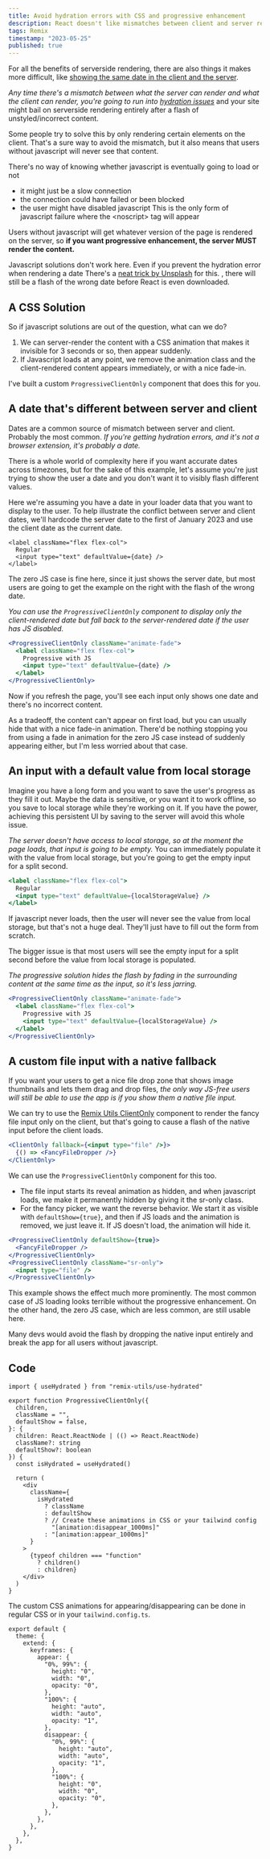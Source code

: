 ```yaml
---
title: Avoid hydration errors with CSS and progressive enhancement
description: React doesn't like mismatches between client and server rendering. Avoid it by rendering tricky content like dates only on the client. Fade it in for a smooth UI and to avoid layout shift.
tags: Remix
timestamp: "2023-05-25"
published: true
---
```


For all the benefits of serverside rendering, there are also things it makes more difficult, like [showing the same date in the client and the server](/content/remix-ssr-dates).

_Any time there's a mismatch between what the server can render and what the client can render, you're going to run into [hydration issues](/content/remix-hydration-errors)_ and your site might bail on serverside rendering entirely after a flash of unstyled/incorrect content.

Some people try to solve this by only rendering certain elements on the client. That's a sure way to avoid the mismatch, but it also means that users without javascript will never see that content.

There's no way of knowing whether javascript is eventually going to load or not

- it might just be a slow connection
- the connection could have failed or been blocked
- the user might have disabled javascript<SideNote> This is the only form of javascript failure where the &lt;noscript&gt; tag will appear </SideNote>

Users without javascript will get whatever version of the page is rendered on the server, so **if you want progressive enhancement, the server MUST render the content.**

Javascript solutions don't work here. Even if you prevent the hydration error when rendering a date<SideNote> There's a [neat trick by Unsplash](https://twitter.com/OliverJAsh/status/1718565186267742496) for this. </SideNote>, there will still be a flash of the wrong date before React is even downloaded.

## A CSS Solution

So if javascript solutions are out of the question, what can we do?

1. We can server-render the content with a CSS animation that makes it invisible for 3 seconds or so, then appear suddenly.
2. If Javascript loads at any point, we remove the animation class and the client-rendered content appears immediately, or with a nice fade-in.

I've built a custom `ProgressiveClientOnly` component that does this for you.

## A date that's different between server and client

Dates are a common source of mismatch between server and client. Probably the most common. _If you're getting hydration errors, and it's not a browser extension, it's probably a date._

There is a whole world of complexity here if you want accurate dates across timezones, but for the sake of this example, let's assume you're just trying to show the user a date and you don't want it to visibly flash different values.

Here we're assuming you have a date in your loader data that you want to display to the user. To help illustrate the conflict between server and client dates, we'll hardcode the server date to the first of January 2023 and use the client date as the current date.

```tsx
<label className="flex flex-col">
  Regular
  <input type="text" defaultValue={date} />
</label>
```

<DateExamples />

The zero JS case is fine here, since it just shows the server date, but most users are going to get the example on the right with the flash of the wrong date.

_You can use the `ProgressiveClientOnly` component to display only the client-rendered date but fall back to the server-rendered date if the user has JS disabled._

```jsx
<ProgressiveClientOnly className="animate-fade">
  <label className="flex flex-col">
    Progressive with JS
    <input type="text" defaultValue={date} />
  </label>
</ProgressiveClientOnly>
```

<ProgressiveDateExamples />

Now if you refresh the page, you'll see each input only shows one date and there's no incorrect content.

As a tradeoff, the content can't appear on first load, but you can usually hide that with a nice fade-in animation.<SideNote> There'd be nothing stopping you from using a fade in animation for the zero JS case instead of suddenly appearing either, but I'm less worried about that case. </SideNote>

## An input with a default value from local storage

Imagine you have a long form and you want to save the user's progress as they fill it out. Maybe the data is sensitive, or you want it to work offline, so you save to local storage while they're working on it.<SideNote> If you have the power, achieving this persistent UI by saving to the server will avoid this whole issue. </SideNote>

_The server doesn't have access to local storage, so at the moment the page loads, that input is going to be empty._ You can immediately populate it with the value from local storage, but you're going to get the empty input for a split second.

```jsx
<label className="flex flex-col">
  Regular
  <input type="text" defaultValue={localStorageValue} />
</label>
```

If javascript never loads, then the user will never see the value from local storage, but that's not a huge deal. They'll just have to fill out the form from scratch.

The bigger issue is that most users will see the empty input for a split second before the value from local storage is populated.

<LocalStorageExamples />

_The progressive solution hides the flash by fading in the surrounding content at the same time as the input, so it's less jarring._

```jsx
<ProgressiveClientOnly className="animate-fade">
  <label className="flex flex-col">
    Progressive with JS
    <input type="text" defaultValue={localStorageValue} />
  </label>
</ProgressiveClientOnly>
```

<ProgressiveLocalStorageExamples />

## A custom file input with a native fallback

If you want your users to get a nice file drop zone that shows image thumbnails and lets them drag and drop files, _the only way JS-free users will still be able to use the app is if you show them a native file input._

We can try to use the [Remix Utils ClientOnly](https://github.com/sergiodxa/remix-utils#clientonly) component to render the fancy file input only on the client, but that's going to cause a flash of the native input before the client loads.

```jsx
<ClientOnly fallback={<input type="file" />}>
  {() => <FancyFileDropper />}
</ClientOnly>
```

<FileExamples />

We can use the `ProgressiveClientOnly` component for this too.

- The file input starts its reveal animation as hidden, and when javascript loads, we make it permanently hidden by giving it the sr-only class.
- For the fancy picker, we want the reverse behavior. We start it as visible with `defaultShow={true}`, and then if JS loads and the animation is removed, we just leave it. If JS doesn't load, the animation will hide it.

```jsx
<ProgressiveClientOnly defaultShow={true}>
  <FancyFileDropper />
</ProgressiveClientOnly>
<ProgressiveClientOnly className="sr-only">
  <input type="file" />
</ProgressiveClientOnly>
```

This example shows the effect much more prominently. The most common case of JS loading looks terrible without the progressive enhancement. On the other hand, the zero JS case, which are less common, are still usable here.

Many devs would avoid the flash by dropping the native input entirely and break the app for all users without javascript.

<ProgressiveFileExamples />

## Code

```tsx
import { useHydrated } from "remix-utils/use-hydrated"

export function ProgressiveClientOnly({
  children,
  className = "",
  defaultShow = false,
}: {
  children: React.ReactNode | (() => React.ReactNode)
  className?: string
  defaultShow?: boolean
}) {
  const isHydrated = useHydrated()

  return (
    <div
      className={
        isHydrated
          ? className
          : defaultShow
          ? // Create these animations in CSS or your tailwind config
            "[animation:disappear_1000ms]"
          : "[animation:appear_1000ms]"
      }
    >
      {typeof children === "function"
        ? children()
        : children}
    </div>
  )
}
```

The custom CSS animations for appearing/disappearing can be done in regular CSS or in your `tailwind.config.ts`.

```tsx
export default {
  theme: {
    extend: {
      keyframes: {
        appear: {
          "0%, 99%": {
            height: "0",
            width: "0",
            opacity: "0",
          },
          "100%": {
            height: "auto",
            width: "auto",
            opacity: "1",
          },
          disappear: {
            "0%, 99%": {
              height: "auto",
              width: "auto",
              opacity: "1",
            },
            "100%": {
              height: "0",
              width: "0",
              opacity: "0",
            },
          },
        },
      },
    },
  },
}
```

